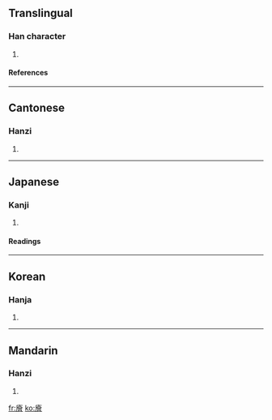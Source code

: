 ==Translingual==
===Han character===
{{Han char|rn=53|rad=广|as=13|sn=16|four=0026<sub>6</sub>|canj=戈人一日 (IOMA)}}
# {{defn|Han|sort=广13}}
====References====
{{Han ref|kx=0351.110|dkj=09505|dj=0664.130|hdz=20905.120|uh=5EE5|ud=24293|bh=E973|bd=59763}}
----
==Cantonese==
===Hanzi===
{{yue-hanzi|jyut=|y=kwui2}}
# {{defn|Cantonese}}
----
==Japanese==
===Kanji===
{{ja-kanji|grade=|rs=广13}}
# {{defn|Japanese}} 
====Readings====
{{ja-readings|on=[[かい]] (kai), [[け]] (ke)|kun=[[まぐさぐら]] (magusagura), [[くら]] (kura)}}
----
==Korean==
===Hanja===
{{ko-hanja|hangeul=괴|rv=goe|mr=koe}}
# {{defn|Korean}}
----
==Mandarin==
===Hanzi===
{{cmn-hanzi|pin=[[kuài]] (kuai4)|wg=k'uai<sup>4</sup>}}
# {{defn|Mandarin}}

[[fr:廥]]
[[ko:廥]]